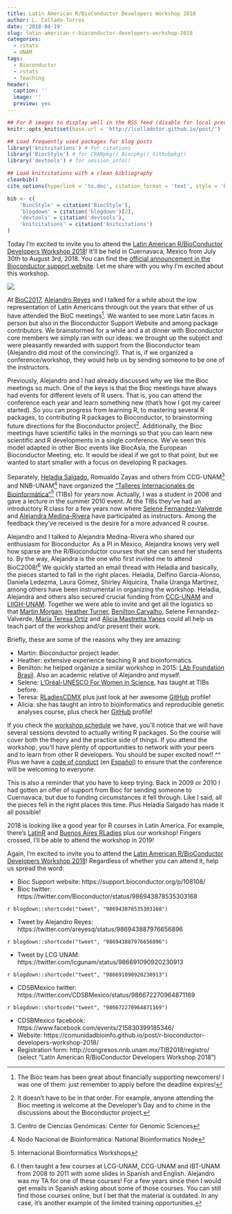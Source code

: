 ```yaml
---
title: Latin American R/BioConductor Developers Workshop 2018
author: L. Collado-Torres
date: '2018-04-19'
slug: latin-american-r-bioconductor-developers-workshop-2018
categories:
  - rstats
  - UNAM
tags:
  - Bioconductor
  - rstats
  - Teaching
header:
  caption: ''
  image: ''
  preview: yes
---
```


```r
## For R images to display well in the RSS feed (disable for local preview)
knitr::opts_knit$set(base.url = 'http://lcolladotor.github.io/post/')

## Load frequently used packages for blog posts
library('knitcitations') # for citations
library('BiocStyle') # for CRANpkg() Biocpkg() Githubpkg()
library('devtools') # for session_info()

## Load knitcitations with a clean bibliography
cleanbib()
cite_options(hyperlink = 'to.doc', citation_format = 'text', style = 'html')

bib <- c(
    'BiocStyle' = citation('BiocStyle'),
    'blogdown' = citation('blogdown')[2],
    'devtools' = citation('devtools'),
    'knitcitations' = citation('knitcitations')
)
```

Today I'm excited to invite you to attend the [Latin American R/BioConductor Developers Workshop 2018](https://comunidadbioinfo.github.io/post/r-bioconductor-developers-workshop-2018/)! It'll be held in Cuernavaca, Mexico from July 30th to August 3rd, 2018. You can find the [official announcement in the Bioconductor support website](https://support.bioconductor.org/p/108108). Let me share with you why I'm excited about this workshop.

<img src="http://bioconductor.org/images/logo_bioconductor.gif">

At [BioC2017](https://bioconductor.org/help/course-materials/2017/BioC2017/), [Alejandro Reyes](http://alejandroreyes.org/) and I talked for a while about the low representation of Latin Americans through out the years that either of us have attended the BioC meetings^[The Bioc team has been great about financially supporting newcomers! I was one of them: just remember to apply before the deadline expires!]. We wanted to see more Latin faces in person but also in the Bioconductor Support Website and among package contributors. We brainstormed for a while and a at dinner with Bioconductor core members we simply ran with our ideas: we brought up the subject and were pleasantly rewarded with support from the Bioconductor team (Alejandro did most of the convincing!). That is, if we organized a conference/workshop, they would help us by sending someone to be one of the instructors.

Previously, Alejandro and I had already discussed why we like the Bioc meetings so much. One of the keys is that the Bioc meetings have always had events for different levels of R users. That is, you can attend the conference each year and learn something new (that's how I got my career started). So you can progress from learning R, to mastering several R packages, to contributing R packages to Bioconductor, to brainstorming future directions for the Bioconductor project^[It doesn't have to be in that order. For example, anyone attending the Bioc meeting is welcome at the Developer's Day and to chime in the discussions about the Bioconductor project.]. Additionally, the Bioc meetings have scientific talks in the mornings so that you can learn new scientific and R developments in a single conference. We've seen this model adapted in other Bioc events like BiocAsia, the European Bioconductor Meeting, etc. It would be ideal if we got to that point, but we wanted to start smaller with a focus on developing R packages.

Separately, [Heladia Salgado](https://www.linkedin.com/in/heladia-salgado-bb122954/), Romualdo Zayas and others from CCG-UNAM^[Centro de Ciencias Genómicas: Center for Genomic Sciences] and NNB-UNAM^[Nodo Nacional de Bioinformática: National Bioinformatics Node] have organized the ["Talleres Internacionales de Bioinformática"](http://congresos.nnb.unam.mx/)^[Internacional Bioinformatics Workshops] (TIBs) for years now. Actually, I was a student in 2006 and gave a lecture in the summer 2010 event. At the TIBs they've had an introductory R class for a few years now where [Selene Fernandez-Valverde](https://www.linkedin.com/in/selenefernandez/) and [Alejandra Medina-Rivera](http://liigh.unam.mx/amedina/) have participated as instructors. Among the feedback they've received is the desire for a more advanced R course.

Alejandro and I talked to Alejandra Medina-Rivera who shared our enthusiasm for Bioconductor. As a PI in Mexico, Alejandra knows very well how sparse are the R/Bioconductor courses that she can send her students to. By the way, Alejandra is the one who first invited me to attend BioC2008!^[I then taught a few courses at LCG-UNAM, CCG-UNAM and IBT-UNAM from 2008 to 2011 with some slides in Spanish and English. Alejandro was my TA for one of these courses! For a few years since then I would get emails in Spanish asking about some of those courses. You can still find those courses online, but I bet that the material is outdated. In any case, it's another example of the limited training opportunities.] We quickly started an email thread with Heladia and basically, the pieces started to fall in the right places. Heladia, Delfino Garcia-Alonso, Daniela Ledezma, Laura Gómez, Shirley Alquicira, Thalia Uranga Martínez, among others have been instrumental in organizing the workshop. Heladia, Alejandra and others also secured crucial funding from [CCG-UNAM](http://www.ccg.unam.mx/) and [LIIGH-UNAM](http://liigh.unam.mx/). Together we were able to invite and get all the logistics so that [Martin Morgan](https://www.roswellpark.org/martin-morgan), [Heather Turner](http://www.heatherturner.net/), [Benilton Carvalho](http://www.somos.unicamp.br/professores/view/4722), Selene Fernandez-Valverde, [María Teresa Ortiz](http://www.teresa-ortiz.com/eng) and [Alicia Mastretta Yanes](http://mastrettayanes-lab.org/) could all help us teach part of the workshop and/or present their work. 

Briefly, these are some of the reasons why they are amazing:

* Martin: Bioconductor project leader.
* Heather: extensive experience teaching R and bioinformatics.
* Benilton: he helped organize a similar workshop in 2015: [LAb Foundation Brasil](http://lab.foundation/). Also an academic relative of Alejandro and myself.
* Selene: [L’Oréal-UNESCO For Women in Science](https://www.fondationloreal.com/categories/for-women-in-science/lang/en), has taught at TIBs before.
* Teresa: [RLadiesCDMX](https://www.meetup.com/rladiescdmx/) plus just look at her awesome [GitHub](https://github.com/tereom?tab=repositories) profile!
* Alicia: she has taught an intro to bioinformatics and reproducible genetic analyses course, plus check her [GitHub](https://github.com/AliciaMstt?tab=repositories) profile!

If you check the [workshop schedule](https://comunidadbioinfo.github.io/post/r-bioconductor-developers-workshop-2018/) we have, you'll notice that we will have several sessions devoted to actually writing R packages. So the course will cover both the theory and the practice side of things. If you attend the workshop, you'll have plenty of opportunities to network with your peers and to learn from other R developers. You should be super excited now!! ^^ Plus we have a [code of conduct](https://github.com/ComunidadBioInfo/R-BioConductor-Developers-Workshop-2018/blob/master/R-Bioconductor-2018_Program.rmd#code-of-conduct) (en [Español](https://comunidadbioinfo.github.io/codigo-de-conducta/)) to ensure that the conference will be welcoming to everyone.

This is also a reminder that you have to keep trying. Back in 2009 or 2010 I had gotten an offer of support from Bioc for sending someone to Cuernavaca, but due to funding circumstances it fell through. Like I said, all the pieces fell in the right places this time. Plus Heladia Salgado has made it all possible!

2018 is looking like a good year for R courses in Latin America. For example, there's [LatinR](http://latin-r.com/en) and [Buenos Aires RLadies](https://www.meetup.com/rladies-buenos-aires/) plus our workshop! Fingers crossed, I'll be able to attend the workshop in 2019!

Again, I'm excited to invite you to attend the [Latin American R/BioConductor Developers Workshop 2018](https://comunidadbioinfo.github.io/post/r-bioconductor-developers-workshop-2018/)! Regardless of whether you can attend it, help us spread the word:


* Bioc Support website: https://support.bioconductor.org/p/108108/
* Bioc twitter: https://twitter.com/Bioconductor/status/986943878535303168

`r blogdown::shortcode("tweet", "986943878535303168")`

* Tweet by Alejandro Reyes: https://twitter.com/areyesq/status/986943887976656896

`r blogdown::shortcode("tweet", "986943887976656896")`

* Tweet by LCG UNAM: https://twitter.com/lcgunam/status/986691090920230913

`r blogdown::shortcode("tweet", "986691090920230913")`

* CDSBMexico twitter: https://twitter.com/CDSBMexico/status/986672270964871169

`r blogdown::shortcode("tweet", "986672270964871169")`

* CDSBMexico facebook: https://www.facebook.com/events/215830399185346/
* Website: https://comunidadbioinfo.github.io/post/r-bioconductor-developers-workshop-2018/
* Registration form: http://congresos.nnb.unam.mx/TIB2018/registro/ (select "Latin American R/BioConductor Developers Workshop 2018")
